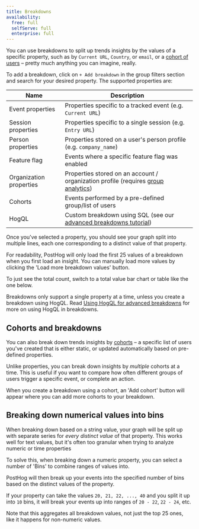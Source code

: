 ```yaml
---
title: Breakdowns
availability:
  free: full
  selfServe: full
  enterprise: full
---
```



You can use breakdowns to split up trends insights by the values of a specific property, such as by `Current URL`, `Country`, or `email`, or a [cohort of users](#break-down-by-cohort) – pretty much anything you can imagine, really.

To add a breakdown, click on `+ Add breakdown` in the group filters section and search for your desired property. The supported properties are: 

| Name                   | Description                                                                             |
| ---------------------- | --------------------------------------------------------------------------------------- |
| Event properties       | Properties specific to a tracked event (e.g. `Current URL`)                             |
| Session properties     | Properties specific to a single session (e.g. `Entry URL`)                              |
| Person properties      | Properties stored on a user's person profile (e.g. `company_name`)                      |
| Feature flag           | Events where a specific feature flag was enabled                                        |
| Organization properties| Properties stored on an account / organization profile (requires [group analytics](/docs/product-analytics/group-analytics)) |
| Cohorts                | Events performed by a pre-defined group/list of users                                   |
| HogQL                  | Custom breakdown using SQL (see our [advanced breakdowns tutorial](/tutorials/hogql-breakdowns)) |

Once you've selected a property, you should see your graph split into multiple lines, each one corresponding to a distinct value of that property.

<ProductScreenshot
    imageLight = {breakdownGraphLight} 
    imageDark = {breakdownGraphDark}
    classes="rounded"
    alt="Graph of an insight broken down by a property"
/>

For readability, PostHog will only load the first 25 values of a breakdown when you first load an insight. You can manually load more values by clicking the 'Load more breakdown values' button.

To just see the total count, switch to a total value bar chart or table like the one below.

<ProductScreenshot
    imageLight = {breakdownBarsLight} 
    imageDark = {breakdownBarsDark}
    classes="rounded"
    alt="Sample breakdown bar chart"
/>

Breakdowns only support a single property at a time, unless you create a breakdown using HogQL. Read [Using HogQL for advanced breakdowns](/tutorials/hogql-breakdowns) for more on using HogQL in breakdowns.

## Cohorts and breakdowns

You can also break down trends insights by [cohorts](/docs/data/cohorts) – a specific list of users you've created that is either static, or updated automatically based on pre-defined properties.

Unlike properties, you can break down insights by _multiple_ cohorts at a time. This is useful if you want to compare how often different groups of users trigger a specific event, or complete an action.

When you create a breakdown using a cohort, an 'Add cohort' button will appear where you can add more cohorts to your breakdown.

## Breaking down numerical values into bins

When breaking down based on a string value, your graph will be split up with separate series for _every distinct value_ of that property. This works well for text values, but it's often too granular when trying to analyze numeric or time properties 

To solve this, when breaking down a numeric property, you can select a number of 'Bins' to combine ranges of values into.

<ProductScreenshot
    imageLight = {breakdownIntoBinsLight} 
    imageDark = {breakdownIntoBinsDark}
    classes="rounded"
    alt="Breaking down into 10 bins"
/>

PostHog will then break up your events into the specified number of bins based on the distinct values of the property.

If your property can take the values `20, 21, 22, ..., 40` and you split it up into `10` bins, it will break your events up into ranges of `20 - 22`, `22 - 24`, etc.

Note that this aggregates all breakdown values, not just the top 25 ones, like it happens for non-numeric values.